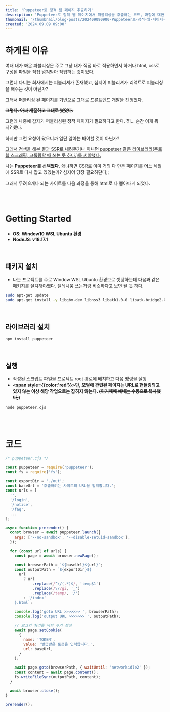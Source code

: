```yaml
---
title: 'Puppeteer로 정적 웹 페이지 추출하기'
description: 'Puppeteer로 정적 웹 페이지에서 퍼블리싱을 추출하는 코드, 과정에 대한 설명'
thumbnail: '/thumbnail/blog-posts/202409090900-Puppeteer로-정적-웹-페이지-추출하기.png'
created: '2024.09.09 09:00'
---
```



# 하게된 이유

여태 내가 봐온 퍼블리싱은 주로 그냥 내가 직접 바로 적용하면서 하거나 html, css로 구성된 파일을 직접 넘겨받아 작업하는 것이었다.

그런데 다니는 회사에서는 퍼블리셔가 존재했고, 심지어 퍼블리셔가 리액트로 퍼블리싱을 해주는 것이 아닌가?

그래서 퍼블리싱 된 페이지를 기반으로 그대로 프론트엔드 개발을 진행했다.

**<del>그렇다. 아싸 개꿀하고 그대로 썼었다.</del>**

그런데 나중에 갑자기 퍼블리싱된 정적 페이지가 필요하다고 한다. 허... 순간 이게 뭐지? 했다.

하지만 그런 요청이 왔으니까 일단 알아는 봐야할 것이 아닌가?

<u>그래서 검색을 해본 결과 SSR로 내려주거나 아니면 puppeteer 같은 라이브러리(주로 웹 스크래핑, 크롤링할 때 쓰는 듯 하다.)를 써야했다.</u>

나는 **Puppeteer를 선택했다.** 왜냐하면 CSR로 이미 거의 다 만든 페이지를 어느 세월에 SSR로 다시 잡고 있겠는가? 심지어 당장 필요하단다;;

그래서 무려 8개나 되는 사이트를 다음 과정을 통해 html로 다 뽑아내게 되었다.

<br />
<br />

# Getting Started

* **OS**: **Window10 WSL Ubuntu 환경**
* **NodeJS**: **v18.17.1**

<br />

## 패키지 설치

* 나는 프로젝트를 주로 Window WSL Ubuntu 환경으로 셋팅하는데 다음과 같은 패키지를 설치해야했다. 셀레니움 쓰는거랑 비슷하다고 보면 될 듯 하다.

```bash
sudo apt-get update
sudo apt-get install -y libgbm-dev libnss3 libatk1.0-0 libatk-bridge2.0-0 libcups2 libdrm2 libxkbcommon0 libxcomposite1 libxdamage1 libxrandr2 libgbm1 libgtk-3-0 libasound2
```

<br />

## 라이브러리 설치

```bash
npm install puppeteer
```

<br />

## 실행

* 작성된 스크립트 파일을 프로젝트 root 경로에 배치하고 다음 명령을 실행
* **<span style={{color:'red'}}>단, 모달에 관련된 페이지는 URL로 핸들링되고 있지 않는 이상 해당 작업으로는 잡히지 않는다. <del>(이거때메 얘네는 수동으로 복사했다;)</del></span>**

```bash
node puppeteer.cjs
```

<br />
<br />

# 코드

```js
/* puppeteer.cjs */

const puppeteer = require('puppeteer');
const fs = require('fs');

const exportDir = './out';
const baseUrl = '추출하려는 사이트의 URL을 입력합니다.';
const urls = [
  '',
  '/login',
  '/notice',
  '/faq',
  ...
];

async function prerender() {
  const browser = await puppeteer.launch({
    args: ['--no-sandbox', '--disable-setuid-sandbox'],
  });

  for (const url of urls) {
    const page = await browser.newPage();

    const browserPath = `${baseUrl}${url}`;
    const outputPath = `${exportDir}${
      url
        ? url
            .replace(/^\/(.*)$/, 'temp$1')
            .replace(/\//gi, '_')
            .replace(/temp/, '/')
        : '/index'
    }.html`;

    console.log('goto URL >>>>>>> ', browserPath);
    console.log('output URL >>>>>>> ', outputPath);

    // 로그인 처리를 위한 쿠키 설정
    await page.setCookie(
      {
        name: 'TOKEN',
        value: '발급받은 토큰을 입력합니다.',
        url: baseUrl,
      }
    );

    await page.goto(browserPath, { waitUntil: 'networkidle2' });
    const content = await page.content();
    fs.writeFileSync(outputPath, content);
  }

  await browser.close();
}

prerender();

```
